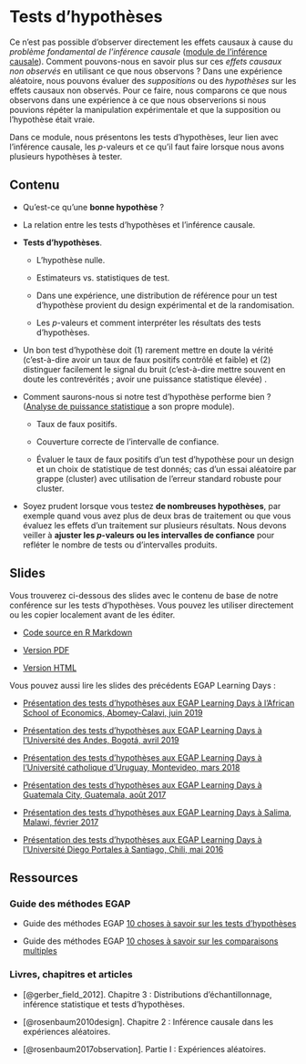 # Tests d'hypothèses {.tabset}

Ce n'est pas possible d'observer directement les effets causaux à cause du *problème fondamental de l'inférence causale* ([module de l'inférence causale](causal-inference.html)).
Comment pouvons-nous en savoir plus sur ces *effets causaux non observés* en utilisant ce que nous observons ?
Dans une expérience aléatoire, nous pouvons évaluer des *suppositions* ou des *hypothèses* sur les effets causaux non observés.
Pour ce faire, nous comparons ce que nous observons dans une expérience à ce que nous observerions si nous pouvions répéter la manipulation expérimentale et que la supposition ou l'hypothèse était vraie.

Dans ce module, nous présentons les tests d'hypothèses, leur lien avec l'inférence causale, les $p$-valeurs et ce qu'il faut faire lorsque nous avons plusieurs hypothèses à tester.

## Contenu

- Qu'est-ce qu'une **bonne hypothèse** ?

- La relation entre les tests d'hypothèses et l'inférence causale.

- **Tests d'hypothèses**.

     - L'hypothèse nulle.

     - Estimateurs vs. statistiques de test.

     - Dans une expérience, une distribution de référence pour un test d'hypothèse provient du design expérimental et de la randomisation.

     - Les $p$-valeurs et comment interpréter les résultats des tests d'hypothèses.

- Un bon test d'hypothèse doit (1) rarement mettre en doute la vérité (c'est-à-dire avoir un taux de faux positifs contrôlé et faible) et (2) distinguer facilement le signal du bruit (c'est-à-dire mettre souvent en doute les contrevérités ; avoir une puissance statistique élevée) .

- Comment saurons-nous si notre test d'hypothèse performe bien ? ([Analyse de puissance statistique](statistical-power-and-design-diagnosands.html) a son propre module).

    - Taux de faux positifs.
    
    - Couverture correcte de l'intervalle de confiance.

    - Évaluer le taux de faux positifs d'un test d'hypothèse pour un design et un choix de statistique de test donnés;
      cas d'un essai aléatoire par grappe (cluster) avec utilisation de l'erreur standard robuste pour cluster.

- Soyez prudent lorsque vous testez **de nombreuses hypothèses**, par exemple quand vous avez plus de deux bras de traitement ou que vous évaluez les effets d'un traitement sur plusieurs résultats. Nous devons veiller à **ajuster les $p$-valeurs ou les intervalles de confiance** pour refléter le nombre de tests ou d'intervalles produits.

## Slides

Vous trouverez ci-dessous des slides avec le contenu de base de notre conférence sur les tests d'hypothèses. Vous pouvez les utiliser directement ou les copier localement avant de les éditer.

 - [Code source en R Markdown](https://egap.github.io/learningdays-resources/Slides/hypothesistesting-slides.Rmd)

 - [Version PDF](https://egap.github.io/learningdays-resources/Slides/hypothesistesting-slides.pdf)

 - [Version HTML](https://egap.github.io/learningdays-resources/Slides/hypothesistesting-slides.html)

Vous pouvez aussi lire les slides des précédents EGAP Learning Days :

 - [Présentation des tests d'hypothèses aux EGAP Learning Days à l'African School of Economics, Abomey-Calavi, juin 2019](https://egap.github.io/learningdays-resources/Slides/Examples/hypothesistesting-benin.pdf)

 - [Présentation des tests d'hypothèses aux EGAP Learning Days à l'Université des Andes, Bogotá, avril 2019](https://egap.github.io/learningdays-resources/Slides/Examples/hypothesistesting-bogota.pdf)

 - [Présentation des tests d'hypothèses aux EGAP Learning Days à l'Université catholique d'Uruguay, Montevideo, mars 2018](https://egap.github.io/learningdays-resources/Slides/Examples/hypothesistesting-montevideo.pdf)

 - [Présentation des tests d'hypothèses aux EGAP Learning Days à Guatemala City, Guatemala, août 2017](https://egap.github.io/learningdays-resources/Slides/Examples/hypothesistesting-guatemala.pdf)

 - [Présentation des tests d'hypothèses aux EGAP Learning Days à Salima, Malawi, février 2017](https://egap.github.io/learningdays-resources/Slides/Examples/hypothesistesting-malawi.pdf)

 - [Présentation des tests d'hypothèses aux EGAP Learning Days à l'Université Diego Portales à Santiago, Chili, mai 2016](https://egap.github.io/learningdays-resources/Slides/Examples/hypothesistesting-santiago.pdf)


## Ressources

### Guide des méthodes EGAP

  - Guide des méthodes EGAP [10 choses à savoir sur les tests d'hypothèses](https://egap.org/resource/10-things-to-know-about-hypothesis-testing/)

  - Guide des méthodes EGAP [10 choses à savoir sur les comparaisons multiples](https://egap.org/resource/10-things-to-know-about-multiple-comparisons/)

### Livres, chapitres et articles

 - [@gerber_field_2012]. Chapitre 3 : Distributions d'échantillonnage, inférence statistique et tests d'hypothèses.
 
 - [@rosenbaum2010design]. Chapitre 2 : Inférence causale dans les expériences aléatoires.
 
 - [@rosenbaum2017observation]. Partie I : Expériences aléatoires.

